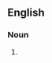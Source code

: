{{also|airconditioners|air-conditioners}}

==English==

===Noun===
{{head|en|noun form}}

# {{plural of|en|air conditioner}}